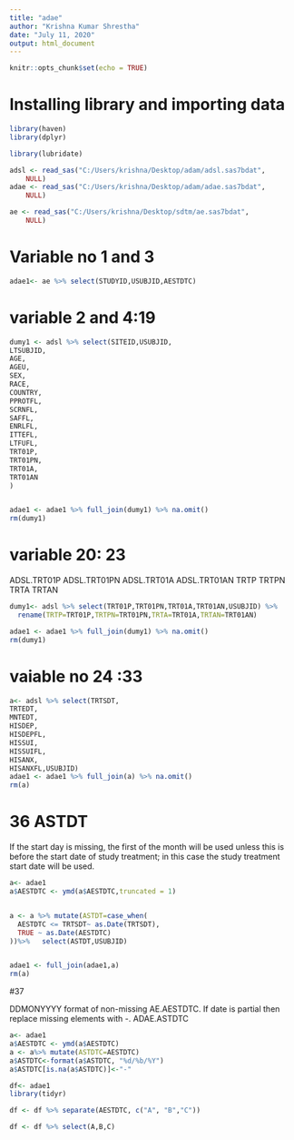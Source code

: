 ---
title: "adae"
author: "Krishna Kumar Shrestha"
date: "July 11, 2020"
output: html_document
---

```{r setup, include=FALSE}
knitr::opts_chunk$set(echo = TRUE)
```


# Installing library and importing data




```{r}
library(haven)
library(dplyr)

library(lubridate)

adsl <- read_sas("C:/Users/krishna/Desktop/adam/adsl.sas7bdat", 
    NULL)
adae <- read_sas("C:/Users/krishna/Desktop/adam/adae.sas7bdat", 
    NULL)

ae <- read_sas("C:/Users/krishna/Desktop/sdtm/ae.sas7bdat", 
    NULL)

```



# Variable no 1  and 3

```{r}

adae1<- ae %>% select(STUDYID,USUBJID,AESTDTC)


```


# variable 2 and 4:19

```{r}
dumy1 <- adsl %>% select(SITEID,USUBJID,
LTSUBJID,
AGE,
AGEU,
SEX,
RACE,
COUNTRY,
PPROTFL,
SCRNFL,
SAFFL,
ENRLFL,
ITTEFL,
LTFUFL,
TRT01P,
TRT01PN,
TRT01A,
TRT01AN
)


adae1 <- adae1 %>% full_join(dumy1) %>% na.omit()
rm(dumy1)

```




# variable 20: 23
ADSL.TRT01P
ADSL.TRT01PN
ADSL.TRT01A
ADSL.TRT01AN
TRTP
TRTPN
TRTA
TRTAN


```{r}

dumy1<- adsl %>% select(TRT01P,TRT01PN,TRT01A,TRT01AN,USUBJID) %>%
  rename(TRTP=TRT01P,TRTPN=TRT01PN,TRTA=TRT01A,TRTAN=TRT01AN)

adae1 <- adae1 %>% full_join(dumy1) %>% na.omit()
rm(dumy1)


```



# vaiable no 24 :33



```{r}



a<- adsl %>% select(TRTSDT,
TRTEDT,
MNTEDT,
HISDEP,
HISDEPFL,
HISSUI,
HISSUIFL,
HISANX,
HISANXFL,USUBJID)
adae1 <- adae1 %>% full_join(a) %>% na.omit()
rm(a)

```


# 36 ASTDT


If the start day is missing, the first of the month will be used unless this is before the start date of study treatment; in this case the study treatment start date will be used.


```{r}

a<- adae1
a$AESTDTC <- ymd(a$AESTDTC,truncated = 1)


a <- a %>% mutate(ASTDT=case_when(
  AESTDTC <= TRTSDT~ as.Date(TRTSDT),
  TRUE ~ as.Date(AESTDTC)
))%>%   select(ASTDT,USUBJID)


adae1 <- full_join(adae1,a)
rm(a)

```


#37


DDMONYYYY format of non-missing AE.AESTDTC. If date is partial then replace missing elements with -.
ADAE.ASTDTC



```{r}

a<- adae1
a$AESTDTC <- ymd(a$AESTDTC)
a <- a%>% mutate(ASTDTC=AESTDTC)
a$ASTDTC<-format(a$ASTDTC, "%d/%b/%Y")
a$ASTDTC[is.na(a$ASTDTC)]<-"-"


```





```{r}

df<- adae1
library(tidyr)

df <- df %>% separate(AESTDTC, c("A", "B","C"))

df <- df %>% select(A,B,C)


```




